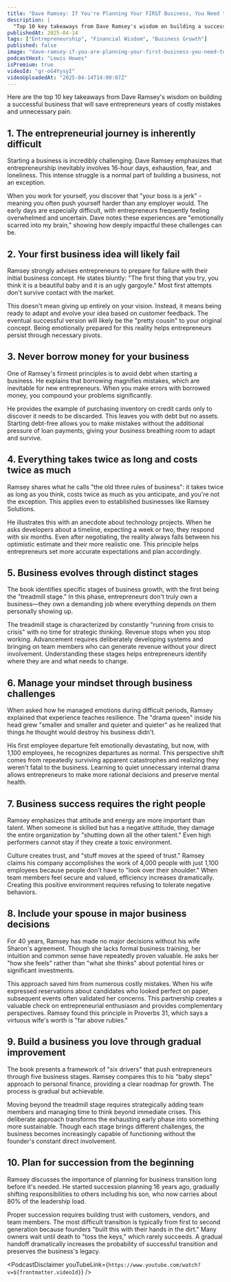 ```yaml
---
title: "Dave Ramsey: If You're Planning Your FIRST Business, You Need to Know This!"
description: |
  "Top 10 key takeaways from Dave Ramsey's wisdom on building a successful business that will save entrepreneurs years of costly mistakes and unnecessary pain."
publishedAt: 2025-04-14
tags: ["Entrepreneurship", "Financial Wisdom", "Business Growth"]
published: false
image: "dave-ramsey-if-you-are-planning-your-first-business-you-need-to-know-this.jpg"
podcastHost: "Lewis Howes"
isPremium: true
videoId: "gr-oG4YysyI"
videoUploadedAt: "2025-04-14T14:00:07Z"
---
```



<PodcastSummaryPageLayout frontmatter={frontmatter}>

Here are the top 10 key takeaways from Dave Ramsey's wisdom on building a successful business that will save entrepreneurs years of costly mistakes and unnecessary pain.

## 1. The entrepreneurial journey is inherently difficult

Starting a business is incredibly challenging. Dave Ramsey emphasizes that entrepreneurship inevitably involves 16-hour days, exhaustion, fear, and loneliness. This intense struggle is a normal part of building a business, not an exception.

When you work for yourself, you discover that "your boss is a jerk" - meaning you often push yourself harder than any employer would. The early days are especially difficult, with entrepreneurs frequently feeling overwhelmed and uncertain. Dave notes these experiences are "emotionally scarred into my brain," showing how deeply impactful these challenges can be.

## 2. Your first business idea will likely fail

Ramsey strongly advises entrepreneurs to prepare for failure with their initial business concept. He states bluntly: "The first thing that you try, you think it is a beautiful baby and it is an ugly gargoyle." Most first attempts don't survive contact with the market.

This doesn't mean giving up entirely on your vision. Instead, it means being ready to adapt and evolve your idea based on customer feedback. The eventual successful version will likely be the "pretty cousin" to your original concept. Being emotionally prepared for this reality helps entrepreneurs persist through necessary pivots.

## 3. Never borrow money for your business

One of Ramsey's firmest principles is to avoid debt when starting a business. He explains that borrowing magnifies mistakes, which are inevitable for new entrepreneurs. When you make errors with borrowed money, you compound your problems significantly.

He provides the example of purchasing inventory on credit cards only to discover it needs to be discarded. This leaves you with debt but no assets. Starting debt-free allows you to make mistakes without the additional pressure of loan payments, giving your business breathing room to adapt and survive.

## 4. Everything takes twice as long and costs twice as much

Ramsey shares what he calls "the old three rules of business": it takes twice as long as you think, costs twice as much as you anticipate, and you're not the exception. This applies even to established businesses like Ramsey Solutions.

He illustrates this with an anecdote about technology projects. When he asks developers about a timeline, expecting a week or two, they respond with six months. Even after negotiating, the reality always falls between his optimistic estimate and their more realistic one. This principle helps entrepreneurs set more accurate expectations and plan accordingly.

## 5. Business evolves through distinct stages

The book identifies specific stages of business growth, with the first being the "treadmill stage." In this phase, entrepreneurs don't truly own a business—they own a demanding job where everything depends on them personally showing up.

The treadmill stage is characterized by constantly "running from crisis to crisis" with no time for strategic thinking. Revenue stops when you stop working. Advancement requires deliberately developing systems and bringing on team members who can generate revenue without your direct involvement. Understanding these stages helps entrepreneurs identify where they are and what needs to change.

## 6. Manage your mindset through business challenges

When asked how he managed emotions during difficult periods, Ramsey explained that experience teaches resilience. The "drama queen" inside his head grew "smaller and smaller and quieter and quieter" as he realized that things he thought would destroy his business didn't.

His first employee departure felt emotionally devastating, but now, with 1,100 employees, he recognizes departures as normal. This perspective shift comes from repeatedly surviving apparent catastrophes and realizing they weren't fatal to the business. Learning to quiet unnecessary internal drama allows entrepreneurs to make more rational decisions and preserve mental health.

## 7. Business success requires the right people

Ramsey emphasizes that attitude and energy are more important than talent. When someone is skilled but has a negative attitude, they damage the entire organization by "shutting down all the other talent." Even high performers cannot stay if they create a toxic environment.

Culture creates trust, and "stuff moves at the speed of trust." Ramsey claims his company accomplishes the work of 4,000 people with just 1,100 employees because people don't have to "look over their shoulder." When team members feel secure and valued, efficiency increases dramatically. Creating this positive environment requires refusing to tolerate negative behaviors.

## 8. Include your spouse in major business decisions

For 40 years, Ramsey has made no major decisions without his wife Sharon's agreement. Though she lacks formal business training, her intuition and common sense have repeatedly proven valuable. He asks her "how she feels" rather than "what she thinks" about potential hires or significant investments.

This approach saved him from numerous costly mistakes. When his wife expressed reservations about candidates who looked perfect on paper, subsequent events often validated her concerns. This partnership creates a valuable check on entrepreneurial enthusiasm and provides complementary perspectives. Ramsey found this principle in Proverbs 31, which says a virtuous wife's worth is "far above rubies."

## 9. Build a business you love through gradual improvement

The book presents a framework of "six drivers" that push entrepreneurs through five business stages. Ramsey compares this to his "baby steps" approach to personal finance, providing a clear roadmap for growth. The process is gradual but achievable.

Moving beyond the treadmill stage requires strategically adding team members and managing time to think beyond immediate crises. This deliberate approach transforms the exhausting early phase into something more sustainable. Though each stage brings different challenges, the business becomes increasingly capable of functioning without the founder's constant direct involvement.

## 10. Plan for succession from the beginning

Ramsey discusses the importance of planning for business transition long before it's needed. He started succession planning 16 years ago, gradually shifting responsibilities to others including his son, who now carries about 80% of the leadership load.

Proper succession requires building trust with customers, vendors, and team members. The most difficult transition is typically from first to second generation because founders "built this with their hands in the dirt." Many owners wait until death to "toss the keys," which rarely succeeds. A gradual handoff dramatically increases the probability of successful transition and preserves the business's legacy.

<PodcastDisclaimer
  youTubeLink={`https://www.youtube.com/watch?v=${frontmatter.videoId}`}
/>

</PodcastSummaryPageLayout>

